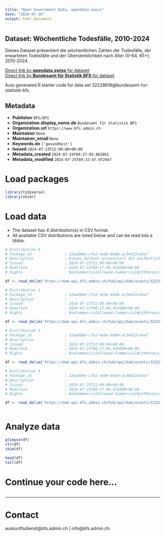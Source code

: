 ```yaml
---
title: "Open Government Data, opendata.swiss"
date: "2024-07-26"
output: html_document
---
```


## Dataset: Wöchentliche Todesfälle, 2010-2024

Dieses Dataset präsentiert die wöchentlichen Zahlen der Todesfälle, der erwarteten Todesfälle und der Übersterblichkeit nach Alter (0-64, 65+), 2010-2024.

[Direct link by **opendata.swiss** for dataset](https://opendata.swiss/de/dataset/wochentliche-todesfalle-2010-20241)<br>
[Direct link by **Bundesamt für Statistik BFS** for dataset](https://www.bfs.admin.ch/asset/de/ts-d-14.03.04.03-wr)

Auto generated R starter code for data set 32228618@bundesamt-fur-statistik-bfs.

## Metadata

- **Publisher** `BFS/OFS`
- **Organization.display_name.de** `Bundesamt für Statistik BFS`
- **Organization.url** `https://www.bfs.admin.ch`
- **Maintainer** `None`
- **Maintainer_email** `None`
- **Keywords.de** `['gesundheit']`
- **Issued** `2024-07-23T12:00:00+00:00`
- **Metadata_created** `2024-07-24T09:37:03.862861`
- **Metadata_modified** `2024-07-25T09:32:47.972667`


# Load packages

```r

library(tidyverse)
library(skimr)

```

# Load data

-   The dataset has 4 distribution(s) in CSV format.
-   All available CSV distributions are listed below and can be read into a tibble.

```r

# Distribution 0
# Package_id               : 32aa600e-c7e2-4e0e-8eb0-ac34413ce4a7
# Description              : Dieses Dataset präsentiert die wöchentlichen Zahlen der Todesfälle, der erwarteten Todesfälle und der Übersterblichkeit nach Alter (0-64, 65+), 2010-2024.
# Issued                   : 2024-07-23T12:00:00+00:00
# Modified                 : 2024-07-23T08:27:09.934000+00:00
# Rights                   : NonCommercialAllowed-CommercialWithPermission-ReferenceRequired

df <- read_delim('https://dam-api.bfs.admin.ch/hub/api/dam/assets/32228630/master')

# Distribution 1
# Package_id               : 32aa600e-c7e2-4e0e-8eb0-ac34413ce4a7
# Description              : 
# Issued                   : 2024-07-23T12:00:00+00:00
# Modified                 : 2024-07-23T08:27:09.941000+00:00
# Rights                   : NonCommercialAllowed-CommercialWithPermission-ReferenceRequired

df <- read_delim('https://dam-api.bfs.admin.ch/hub/api/dam/assets/32228640/master')

# Distribution 2
# Package_id               : 32aa600e-c7e2-4e0e-8eb0-ac34413ce4a7
# Description              : 
# Issued                   : 2024-07-23T12:00:00+00:00
# Modified                 : 2024-07-23T08:27:09.930000+00:00
# Rights                   : NonCommercialAllowed-CommercialWithPermission-ReferenceRequired

df <- read_delim('https://dam-api.bfs.admin.ch/hub/api/dam/assets/32228635/master')

# Distribution 3
# Package_id               : 32aa600e-c7e2-4e0e-8eb0-ac34413ce4a7
# Description              : 
# Issued                   : 2024-07-23T12:00:00+00:00
# Modified                 : 2024-07-23T08:27:09.926000+00:00
# Rights                   : NonCommercialAllowed-CommercialWithPermission-ReferenceRequired

df <- read_delim('https://dam-api.bfs.admin.ch/hub/api/dam/assets/32228645/master')



```

# Analyze data

```r

glimpse(df)
str(df)
skim(df)

head(df)
tail(df)

```

# Continue your code here...

```r

```

------------------------------------------------------------------------

# Contact

auskunftsdienst@bfs.admin.ch | info@bfs.admin.ch
